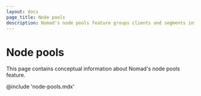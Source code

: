 ```yaml
---
layout: docs
page_title: Node pools
description: Nomad's node pools feature groups clients and segments infrastructure into logical units so that jobs have control over client allocation placement. Review node pool replication in multi-region clusters, built-in node pools, node pool patterns, and enterprise features such as scheduler configuration, node pool governance, and multi-region jobs.
---
```


# Node pools

This page contains conceptual information about Nomad's node pools feature.

@include 'node-pools.mdx'
